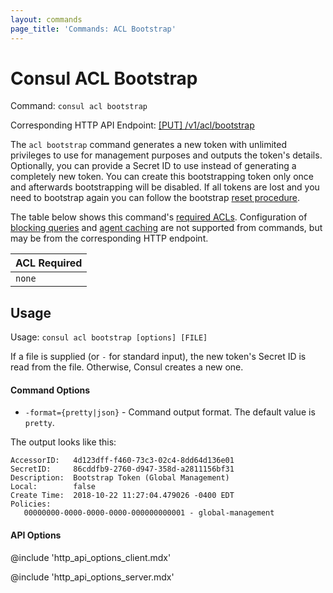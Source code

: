```yaml
---
layout: commands
page_title: 'Commands: ACL Bootstrap'
---
```


# Consul ACL Bootstrap

Command: `consul acl bootstrap`

Corresponding HTTP API Endpoint: [\[PUT\] /v1/acl/bootstrap](/api-docs/acl#bootstrap-acls)

The `acl bootstrap` command  generates a new token with unlimited privileges to use
for management purposes and outputs the token's details. Optionally, you can provide a Secret ID to use instead of generating a completely new token. You can create this bootstrapping token only once and afterwards bootstrapping
will be disabled. If all tokens are lost and you need to bootstrap again you can follow the bootstrap
[reset procedure](https://learn.hashicorp.com/consul/security-networking/acl-troubleshooting?utm_source=docs).

The table below shows this command's [required ACLs](/api-docs/api-structure#authentication). Configuration of
[blocking queries](/api-docs/features/blocking) and [agent caching](/api-docs/features/caching)
are not supported from commands, but may be from the corresponding HTTP endpoint.

| ACL Required |
| ------------ |
| `none`       |

## Usage

Usage: `consul acl bootstrap [options] [FILE]`

If a file is supplied (or `-` for standard input), the new token's Secret ID is read from the file.
Otherwise, Consul creates a new one.

#### Command Options

- `-format={pretty|json}` - Command output format. The default value is `pretty`.

The output looks like this:

```text
AccessorID:   4d123dff-f460-73c3-02c4-8dd64d136e01
SecretID:     86cddfb9-2760-d947-358d-a2811156bf31
Description:  Bootstrap Token (Global Management)
Local:        false
Create Time:  2018-10-22 11:27:04.479026 -0400 EDT
Policies:
   00000000-0000-0000-0000-000000000001 - global-management
```

#### API Options

@include 'http_api_options_client.mdx'

@include 'http_api_options_server.mdx'
